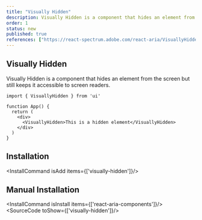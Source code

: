 ```yaml
---
title: "Visually Hidden"
description: Visually Hidden is a component that hides an element from the screen but still keeps it accessible to screen readers.
order: 1
status: new
published: true
references: ["https://react-spectrum.adobe.com/react-aria/VisuallyHidden.html#props"]
---
```


## Visually Hidden

Visually Hidden is a component that hides an element from the screen but still keeps it accessible to screen readers.

```tsx
import { VisuallyHidden } from 'ui'

function App() {
  return (
    <div>
      <VisuallyHidden>This is a hidden element</VisuallyHidden>
    </div>
  )
}
```

## Installation
<InstallCommand isAdd items={['visually-hidden']}/>

## Manual Installation
<InstallCommand isInstall items={['react-aria-components']}/>
<SourceCode toShow={['visually-hidden']}/>
